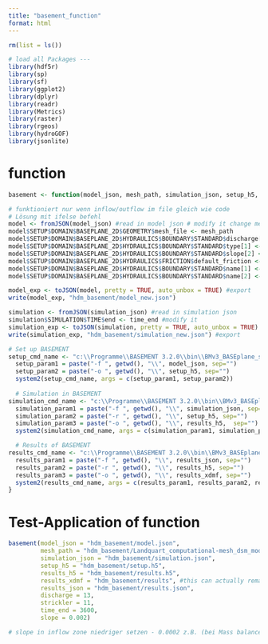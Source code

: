 ```yaml
---
title: "basement_function"
format: html
---
```

```r
rm(list = ls())

# load all Packages ---
library(hdf5r)
library(sp)
library(sf)
library(ggplot2)
library(dplyr)
library(readr)
library(Metrics)
library(raster)
library(rgeos)
library(hydroGOF)
library(jsonlite)
```

# function
```r
basement <- function(model_json, mesh_path, simulation_json, setup_h5, results_h5, results_xdmf, results_json, discharge, strickler, time_end, slope){

# funktioniert nur wenn inflow/outflow im file gleich wie code
# Lösung mit ifelse befehl 
model <- fromJSON(model_json) #read in model json # modify it change mesh
model$SETUP$DOMAIN$BASEPLANE_2D$GEOMETRY$mesh_file <- mesh_path
model$SETUP$DOMAIN$BASEPLANE_2D$HYDRAULICS$BOUNDARY$STANDARD$discharge[2] <- discharge  #change discharge
model$SETUP$DOMAIN$BASEPLANE_2D$HYDRAULICS$BOUNDARY$STANDARD$type[1] <- "uniform_out"
model$SETUP$DOMAIN$BASEPLANE_2D$HYDRAULICS$BOUNDARY$STANDARD$slope[2] <- slope
model$SETUP$DOMAIN$BASEPLANE_2D$HYDRAULICS$FRICTION$default_friction <-  strickler #change Strickler
model$SETUP$DOMAIN$BASEPLANE_2D$HYDRAULICS$BOUNDARY$STANDARD$name[1] <- "output"
model$SETUP$DOMAIN$BASEPLANE_2D$HYDRAULICS$BOUNDARY$STANDARD$name[2] <- "input"

model_exp <- toJSON(model, pretty = TRUE, auto_unbox = TRUE) #export 
write(model_exp, "hdm_basement/model_new.json")

simulation <- fromJSON(simulation_json) #read in simulation json
simulation$SIMULATION$TIME$end <- time_end #modify it
simulation_exp <- toJSON(simulation, pretty = TRUE, auto_unbox = TRUE)
write(simulation_exp, "hdm_basement/simulation_new.json") #export 

# Set up BASEMENT
setup_cmd_name <- "c:\\Programme\\BASEMENT 3.2.0\\bin\\BMv3_BASEplane_setup.exe"
  setup_param1 = paste("-f ", getwd(), "\\", model_json, sep="")
  setup_param2 = paste("-o ", getwd(), "\\", setup_h5, sep="")
  system2(setup_cmd_name, args = c(setup_param1, setup_param2))
  
  # Simulation in BASEMENT
simulation_cmd_name <- "c:\\Programme\\BASEMENT 3.2.0\\bin\\BMv3_BASEplane_omp.exe"
  simulation_param1 = paste("-f ", getwd(), "\\", simulation_json, sep="")
  simulation_param2 = paste("-r ", getwd(), "\\", setup_h5, sep="")
  simulation_param3 = paste("-o ", getwd(), "\\", results_h5,  sep="")
  system2(simulation_cmd_name, args = c(simulation_param1, simulation_param2, simulation_param3, "-p", "-n 16"))

  # Results of BASEMENT
results_cmd_name <- "c:\\Programme\\BASEMENT 3.2.0\\bin\\BMv3_BASEplane_results.exe"
  results_param1 = paste("-f ", getwd(), "\\", results_json, sep="")
  results_param2 = paste("-r ", getwd(), "\\", results_h5, sep="")
  results_param3 = paste("-o ", getwd(), "\\", results_xdmf, sep="")
  system2(results_cmd_name, args = c(results_param1, results_param2, results_param3))
}
```


# Test-Application of function 
```r
basement(model_json = "hdm_basement/model.json", 
         mesh_path = "hdm_basement/Landquart_computational-mesh_dsm_mod5.2dm", 
         simulation_json = "hdm_basement/simulation.json",
         setup_h5 = "hdm_basement/setup.h5",
         results_h5 = "hdm_basement/results.h5",
         results_xdmf = "hdm_basement/results", #this can actually remain always the same
         results_json = "hdm_basement/results.json",
         discharge = 13, 
         strickler = 11, 
         time_end = 3600,
         slope = 0.002)

# slope in inflow zone niedriger setzen - 0.0002 z.B. (bei Mass balance problem)
```


